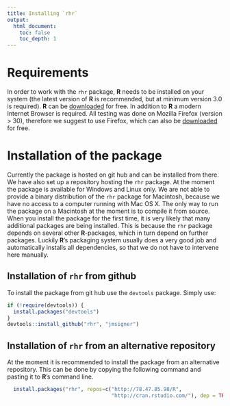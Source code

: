```yaml
---
title: Installing `rhr`
output: 
  html_document:
    toc: false
    toc_depth: 1
---
```


# Requirements
In order to work with the `rhr` package, **R** needs to be installed on your system (the latest version of **R** is recommended, but at minimum version 3.0 is required). **R** can be [downloaded](http://www.r-project.org) for free. In addition to **R** a modern Internet Browser is required. All testing was done on Mozilla Firefox (version > 30), therefore we suggest to use Firefox, which can also be [downloaded](http://www.mozilla.org/) for free.

# Installation of the package
Currently the package is hosted on git hub and can be installed from there. We have also set up a repository hosting the `rhr` package. At the moment the package is available for Windows and Linux only. We are not able to provide a binary distribution of the `rhr` package for Macintosh, because we have no access to a computer running with Mac OS X. The only way to run the package on a Macintosh at the moment is to compile it from source. When you install the package for the first time, it is very likely that many additional packages are being installed. This is because the `rhr` package depends on several other **R**-packages, which in turn depend on further packages. Luckily **R**'s packaging system usually does a very good job and automatically installs all dependencies, so that we do not have to intervene here manually.

## Installation of `rhr` from github
To install the package from git hub use the `devtools` package. Simply use:
```r
if (!require(devtools)) {
  install.packages("devtools")
}
devtools::install_github("rhr", "jmsigner")

```


## Installation of `rhr` from an alternative repository
At the moment it is recommended to install the package from an alternative repository. This can be done by copying the following command and pasting it to **R**'s command line.
```r
  install.packages("rhr", repos=c("http://78.47.85.98/R",  
                                  "http://cran.rstudio.com/"), dep = TRUE)
```
